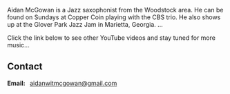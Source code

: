 <Container>
  
<Banner bgOverlay="transparent" children="&nbsp;" />

<p>Aidan McGowan is a Jazz saxophonist from the Woodstock area. He can be found on Sundays at Copper Coin playing with the CBS trio. He also shows up at the Glover Park Jazz Jam in Marietta, Georgia. ...</p>
<p>Click the link below to see other YouTube videos and stay tuned for more music...</p>

<Youtube url="https://www.youtube.com/watch?v=_sua2Itj-5o" />

<Shows shows={props.shows} />

## Contact

<!--
  The `id="contact"` attribute below is for creating internal anchor link.
  You can remove/change it, but make sure you edit the corresponding link
  in src/gatsby-theme-musician/config/navigation.yml
  See: https://learn.freecodecamp.org/responsive-web-design/basic-html-and-html5/link-to-internal-sections-of-a-page-with-anchor-elements/
-->

<div id="contact" className="text-center">
<strong>Email:&nbsp;&nbsp;</strong> <a href = "mailto:aidanwitmcgowan@gmail.com">aidanwitmcgowan@gmail.com</a>
<p />

</div>

</Container>
